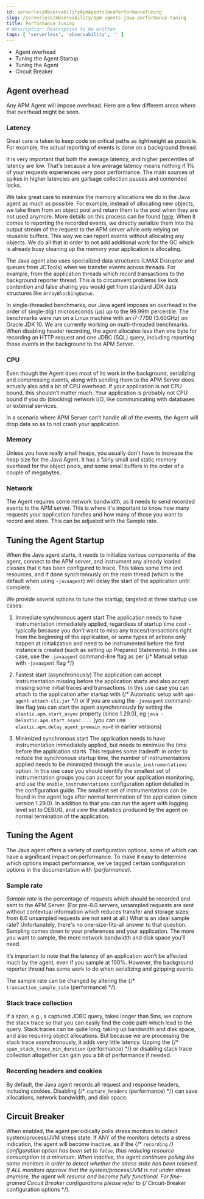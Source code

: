 ```yaml
---
id: serverlessObservabilityApmAgentsJavaPerformanceTuning
slug: /serverless/observability/apm-agents-java-performance-tuning
title: Performance tuning
# description: Description to be written
tags: [ 'serverless', 'observability', '' ]
---
```



<div id="tuning-and-overhead"></div>

* <DocLink id="serverlessObservabilityApmAgentsJavaPerformanceTuning" section="agent-overhead">Agent overhead</DocLink>
* <DocLink id="serverlessObservabilityApmAgentsJavaPerformanceTuning" section="tuning-the-agent-startup">Tuning the Agent Startup</DocLink>
* <DocLink id="serverlessObservabilityApmAgentsJavaPerformanceTuning" section="tuning-the-agent">Tuning the Agent</DocLink>
* <DocLink id="serverlessObservabilityApmAgentsJavaPerformanceTuning" section="circuit-breaker">Circuit Breaker</DocLink>

<div id="agent-overhead"></div>

## Agent overhead

Any APM Agent will impose overhead.
Here are a few different areas where that overhead might be seen.

### Latency

Great care is taken to keep code on critical paths as lightweight as possible.
For example, the actual reporting of events is done on a background thread.

It is very important that both the average latency, and higher percentiles of latency are low.
That's because a low average latency means nothing if 1% of your requests experiences very poor performance.
The main sources of spikes in higher latencies are garbage collection pauses and contended locks.

We take great care to minimize the memory allocations we do in the Java agent as much as possible.
For example, instead of allocating new objects, we take them from an object pool and return them to the pool when they are not used anymore.
More details on this process can be found [here](https://github.com/elastic/apm-agent-java/blob/main/apm-agent-core/README.md#lifecycle).
When it comes to reporting the recorded events,
we directly serialize them into the output stream of the request to the APM server while only relying on reusable buffers.
This way we can report events without allocating any objects.
We do all that in order to not add additional work for the GC which is already busy cleaning up the memory your application is allocating.

The Java agent also uses specialized data structures (LMAX Disruptor and queues from JCTools)
when we transfer events across threads.
For example, from the application threads which record transactions to the background reporter thread.
This is to circumvent problems like lock contention and false sharing you would get from standard JDK data structures like `ArrayBlockingQueue`.

In single-threaded benchmarks,
our Java agent imposes an overhead in the order of single-digit microseconds (µs) up to the 99.99th percentile.
The benchmarks were run on a Linux machine with an i7-7700 (3.60GHz) on Oracle JDK 10.
We are currently working on multi-threaded benchmarks.
When disabling header recording, the agent allocates less than one byte for recording an HTTP request and one JDBC (SQL) query,
including reporting those events in the background to the APM Server.

### CPU

Even though the Agent does most of its work in the background, serializing and compressing events,
along with sending them to the APM Server does actually also add a bit of CPU overhead.
If your application is not CPU bound, this shouldn’t matter much.
Your application is probably not CPU bound if you do (blocking) network I/O,
like communicating with databases or external services.

In a scenario where APM Server can’t handle all of the events,
the Agent will drop data so as to not crash your application.

### Memory

Unless you have really small heaps,
you usually don't have to increase the heap size for the Java Agent.
It has a fairly small and static memory overhead for the object pools, and some small buffers in the order of a couple of megabytes.

### Network

The Agent requires some network bandwidth, as it needs to send recorded events to the APM server.
This is where it's important to know how many requests your application handles and how many of those you want to record and store.
This can be adjusted with the <DocLink id="serverlessObservabilityApmAgentsJavaPerformanceTuning" section="sample-rate">Sample rate</DocLink>.

<div id="tuning-agent-startup"></div>

## Tuning the Agent Startup

When the Java agent starts, it needs to initialize various components of the agent, connect
to the APM server, and instrument any already loaded classes that it has been configured to
trace. This takes some time and resources, and if done synchronously on the main thread (which is
the default when using `-javaagent`) will delay the start of the application until complete.

We provide several options to tune the startup, targeted at three startup use cases:

1. Immediate synchronous agent start
    The application needs to have instrumentation immediately applied, regardless of startup
    time cost - typically because you don't want to miss any traces/transactions right from the
    beginning of the application, or some types of actions only happen at initialization and need
    to be instrumented before the first instance is created (such as setting up Prepared Statements).
    In this use case, use the `-javaagent` command-line flag as per {/* <DocLink id="enApmAgentJavaSetupJavaagent">Manual setup with `-javaagent` flag</DocLink> */}

1. Fastest start (asynchronously)
    The application can accept instrumentation missing before the application starts
    and also accept missing some initial traces and transactions.
    In this use case you can attach to the application after startup with {/* <DocLink id="enApmAgentJavaSetupAttachCli">Automatic setup with `apm-agent-attach-cli.jar`</DocLink> */}
    or if you are using the `-javaagent` command-line flag you can start the agent asynchronously
    by setting the `elastic.apm.start_async` property (since 1.29.0), eg `java -Delastic.apm.start_async ...`
    (you can use `elastic.apm.delay_agent_premain_ms=0` in earlier versions)

1. Minimized synchronous start
    The application needs to have instrumentation immediately applied, but needs to minimize the
    time before the application starts. This requires some tradeoff: in order to reduce the
    synchronous startup time, the number of instrumentations applied needs to be minimized
    through the `enable_instrumentations` option.
    In this use case you should identify the smallest set of instrumentation groups you can
    accept for your application monitoring, and use the `enable_instrumentations` configuration
    option detailed in the <DocLink id="serverlessObservabilityApmAgentsJavaConfigure">configuration guide</DocLink>. The smallest set of instrumentations
    can be found in the agent logs after normal termination of the application (since version 1.29.0).
    In addition to that you can run the agent with logging level set to DEBUG, and view the statistics
    produced by the agent on normal termination of the application.

<div id="tuning-agent"></div>

## Tuning the Agent

The Java agent offers a variety of <DocLink id="serverlessObservabilityApmAgentsJavaConfigure">configuration options</DocLink>,
some of which can have a significant impact on performance.
To make it easy to determine which options impact performance,
we've tagged certain configuration options in the documentation with _(performance)_.

<div id="tune-sample-rate"></div>

### Sample rate

_Sample rate_ is the percentage of requests which should be recorded and sent to the APM Server.
(For pre-8.0 servers, unsampled requests are sent without contextual information which reduces
transfer and storage sizes; from 8.0 unsampled requests are not sent at all.)
What is an ideal sample rate? Unfortunately, there's no one-size-fits-all answer to that question.
Sampling comes down to your preferences and your application.
The more you want to sample, the more network bandwidth and disk space you’ll need.

It’s important to note that the latency of an application won’t be affected much by the agent,
even if you sample at 100%.
However, the background reporter thread has some work to do when serializing and gzipping events.

The sample rate can be changed by altering the {/* <DocLink id="enApmAgentJavaConfigCore" section="transaction_sample_rate-performance">`transaction_sample_rate` (performance)</DocLink> */}.

### Stack trace collection

If a span, e.g., a captured JDBC query, takes longer than 5ms,
we capture the stack trace so that you can easily find the code path which lead to the query.
Stack traces can be quite long, taking up bandwidth and disk space, and also requiring object allocations.
But because we are processing the stack trace asynchronously, it adds very little latency.
Upping the {/* <DocLink id="enApmAgentJavaConfigStacktrace" section="span_stack_trace_min_duration-performance">`span_stack_trace_min_duration` (performance)</DocLink> */} or disabling stack trace collection altogether can gain you a bit of performance if needed.

### Recording headers and cookies

By default, the Java agent records all request and response headers, including cookies.
Disabling {/* <DocLink id="enApmAgentJavaConfigCore" section="capture_headers-performance">`capture_headers` (performance)</DocLink> */} can save allocations, network bandwidth, and disk space.

<div id="circuit-breaker"></div>

## Circuit Breaker

When enabled, the agent periodically polls stress monitors to detect system/process/JVM stress state.
If ANY of the monitors detects a stress indication, the agent will become inactive, as if the
{/* <DocLink id="enApmAgentJavaConfigCore" section="recording-added[1150]">`recording`</DocLink> */} configuration option has been set to `false`, thus reducing resource consumption to a minimum.
When inactive, the agent continues polling the same monitors in order to detect whether the stress state
has been relieved. If ALL monitors approve that the system/process/JVM is not under stress anymore, the
agent will resume and become fully functional.
For fine-grained Circuit Breaker configurations please refer to {/* <DocLink id="enApmAgentJavaConfigCircuitBreaker">Circuit-Breaker configuration options</DocLink> */}.
